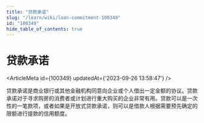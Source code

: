 ```yaml
---
title: "贷款承诺"
slug: "/learn/wiki/loan-commitment-100349"
id: "100349"
hide_table_of_contents: true
---
```



# 贷款承诺

<ArticleMeta id={100349} updatedAt={'2023-09-26 13:58:47'} />
<div className='border-solid border-b border-t-0 my-4 border-[var(--ifm-color-gray-300)]' />

贷款承诺是商业银行或其他金融机构同意向企业或个人借出一定金额的协议。贷款承诺对于寻求购房的消费者或计划进行重大购买的企业非常有用。贷款可以是一次性的一笔款项，或者如果是开放式贷款承诺，则可以是借款人根据需要预先确定的限额进行提款的信用额度。

